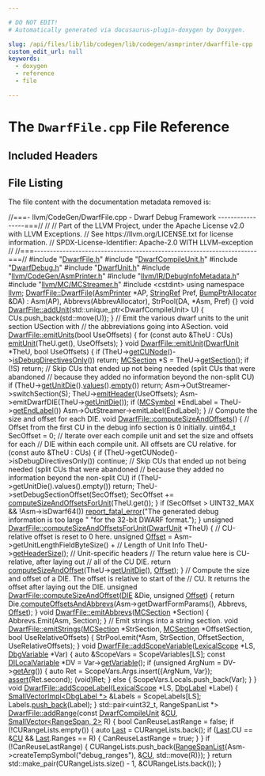 ```yaml
---

# DO NOT EDIT!
# Automatically generated via docusaurus-plugin-doxygen by Doxygen.

slug: /api/files/lib/lib/codegen/lib/codegen/asmprinter/dwarffile-cpp
custom_edit_url: null
keywords:
  - doxygen
  - reference
  - file

---
```





# The `DwarfFile.cpp` File Reference

<DoxygenPage pluginConfig={pluginConfig}>



## Included Headers

<IncludesList>
<IncludesListItem
  filePath="DwarfFile.h"
  permalink="/docs/api/files/lib/lib/codegen/lib/codegen/asmprinter/dwarffile-h"
  isLocal="true" />
<IncludesListItem
  filePath="DwarfCompileUnit.h"
  permalink="/docs/api/files/lib/lib/codegen/lib/codegen/asmprinter/dwarfcompileunit-h"
  isLocal="true" />
<IncludesListItem
  filePath="DwarfDebug.h"
  permalink="/docs/api/files/lib/lib/codegen/lib/codegen/asmprinter/dwarfdebug-h"
  isLocal="true" />
<IncludesListItem
  filePath="DwarfUnit.h"
  permalink="/docs/api/files/lib/lib/codegen/lib/codegen/asmprinter/dwarfunit-h"
  isLocal="true" />
<IncludesListItem
  filePath="llvm/CodeGen/AsmPrinter.h"
  permalink="/docs/api/files/include/include/llvm/include/llvm/codegen/asmprinter-h"
  isLocal="true" />
<IncludesListItem
  filePath="llvm/IR/DebugInfoMetadata.h"
  permalink="/docs/api/files/include/include/llvm/include/llvm/ir/debuginfometadata-h"
  isLocal="true" />
<IncludesListItem
  filePath="llvm/MC/MCStreamer.h"
  permalink="/docs/api/files/include/include/llvm/include/llvm/mc/mcstreamer-h"
  isLocal="true" />
<IncludesListItem
  filePath="cstdint"
  permalink=""
  isLocal="false" />
</IncludesList>


## File Listing

The file content with the documentation metadata removed is:

<ProgramListing>

<Link id="l00001" /><CodeLine lineNumber="1"><Highlight kind="comment">//===- llvm/CodeGen/DwarfFile.cpp - Dwarf Debug Framework -----------------===//</Highlight><Highlight kind="normal"></Highlight></CodeLine>
<Link id="l00002" /><CodeLine lineNumber="2"><Highlight kind="normal"></Highlight><Highlight kind="comment">//</Highlight><Highlight kind="normal"></Highlight></CodeLine>
<Link id="l00003" /><CodeLine lineNumber="3"><Highlight kind="normal"></Highlight><Highlight kind="comment">// Part of the LLVM Project, under the Apache License v2.0 with LLVM Exceptions.</Highlight><Highlight kind="normal"></Highlight></CodeLine>
<Link id="l00004" /><CodeLine lineNumber="4"><Highlight kind="normal"></Highlight><Highlight kind="comment">// See https://llvm.org/LICENSE.txt for license information.</Highlight><Highlight kind="normal"></Highlight></CodeLine>
<Link id="l00005" /><CodeLine lineNumber="5"><Highlight kind="normal"></Highlight><Highlight kind="comment">// SPDX-License-Identifier: Apache-2.0 WITH LLVM-exception</Highlight><Highlight kind="normal"></Highlight></CodeLine>
<Link id="l00006" /><CodeLine lineNumber="6"><Highlight kind="normal"></Highlight><Highlight kind="comment">//</Highlight><Highlight kind="normal"></Highlight></CodeLine>
<Link id="l00007" /><CodeLine lineNumber="7"><Highlight kind="normal"></Highlight><Highlight kind="comment">//===----------------------------------------------------------------------===//</Highlight><Highlight kind="normal"></Highlight></CodeLine>
<Link id="l00008" /><CodeLine lineNumber="8"><Highlight kind="normal"></Highlight></CodeLine>
<Link id="l00009" /><CodeLine lineNumber="9"><Highlight kind="normal"></Highlight><Highlight kind="preprocessor">#include &quot;<a href="/docs/api/files/lib/lib/codegen/lib/codegen/asmprinter/dwarffile-h">DwarfFile.h</a>&quot;</Highlight><Highlight kind="normal"></Highlight></CodeLine>
<Link id="l00010" /><CodeLine lineNumber="10"><Highlight kind="normal"></Highlight><Highlight kind="preprocessor">#include &quot;<a href="/docs/api/files/lib/lib/codegen/lib/codegen/asmprinter/dwarfcompileunit-h">DwarfCompileUnit.h</a>&quot;</Highlight><Highlight kind="normal"></Highlight></CodeLine>
<Link id="l00011" /><CodeLine lineNumber="11"><Highlight kind="normal"></Highlight><Highlight kind="preprocessor">#include &quot;<a href="/docs/api/files/lib/lib/codegen/lib/codegen/asmprinter/dwarfdebug-h">DwarfDebug.h</a>&quot;</Highlight><Highlight kind="normal"></Highlight></CodeLine>
<Link id="l00012" /><CodeLine lineNumber="12"><Highlight kind="normal"></Highlight><Highlight kind="preprocessor">#include &quot;<a href="/docs/api/files/lib/lib/codegen/lib/codegen/asmprinter/dwarfunit-h">DwarfUnit.h</a>&quot;</Highlight><Highlight kind="normal"></Highlight></CodeLine>
<Link id="l00013" /><CodeLine lineNumber="13"><Highlight kind="normal"></Highlight><Highlight kind="preprocessor">#include &quot;<a href="/docs/api/files/include/include/llvm/include/llvm/codegen/asmprinter-h">llvm/CodeGen/AsmPrinter.h</a>&quot;</Highlight><Highlight kind="normal"></Highlight></CodeLine>
<Link id="l00014" /><CodeLine lineNumber="14"><Highlight kind="normal"></Highlight><Highlight kind="preprocessor">#include &quot;<a href="/docs/api/files/include/include/llvm/include/llvm/ir/debuginfometadata-h">llvm/IR/DebugInfoMetadata.h</a>&quot;</Highlight><Highlight kind="normal"></Highlight></CodeLine>
<Link id="l00015" /><CodeLine lineNumber="15"><Highlight kind="normal"></Highlight><Highlight kind="preprocessor">#include &quot;<a href="/docs/api/files/include/include/llvm/include/llvm/mc/mcstreamer-h">llvm/MC/MCStreamer.h</a>&quot;</Highlight><Highlight kind="normal"></Highlight></CodeLine>
<Link id="l00016" /><CodeLine lineNumber="16"><Highlight kind="normal"></Highlight><Highlight kind="preprocessor">#include &lt;cstdint&gt;</Highlight><Highlight kind="normal"></Highlight></CodeLine>
<Link id="l00017" /><CodeLine lineNumber="17"><Highlight kind="normal"></Highlight></CodeLine>
<Link id="l00018" /><CodeLine lineNumber="18"><Highlight kind="normal"></Highlight><Highlight kind="keyword">using namespace </Highlight><Highlight kind="normal"><a href="/docs/api/namespaces/llvm">llvm</a>;</Highlight></CodeLine>
<Link id="l00019" /><CodeLine lineNumber="19"><Highlight kind="normal"></Highlight></CodeLine>
<Link id="l00020" /><CodeLine lineNumber="20" lineLink="/docs/api/classes/llvm/dwarffile/#a8ae72bc6de8d7034ef61711dfc5a60b7"><Highlight kind="normal"><a href="/docs/api/classes/llvm/dwarffile/#a8ae72bc6de8d7034ef61711dfc5a60b7">DwarfFile::DwarfFile</a>(<a href="/docs/api/classes/llvm/asmprinter">AsmPrinter</a> &#42;AP, <a href="/docs/api/classes/llvm/stringref">StringRef</a> Pref, <a href="/docs/api/namespaces/llvm/#a8e612822d4ba7bb36c9c79582a567108">BumpPtrAllocator</a> &amp;DA)</Highlight></CodeLine>
<Link id="l00021" /><CodeLine lineNumber="21"><Highlight kind="normal">    : Asm(AP), Abbrevs(AbbrevAllocator), StrPool(DA, &#42;Asm, Pref) &#123;&#125;</Highlight></CodeLine>
<Link id="l00022" /><CodeLine lineNumber="22"><Highlight kind="normal"></Highlight></CodeLine>
<Link id="l00023" /><CodeLine lineNumber="23" lineLink="/docs/api/classes/llvm/dwarffile/#a21979d7320f512e41e97b400017ad153"><Highlight kind="normal"></Highlight><Highlight kind="keywordtype">void</Highlight><Highlight kind="normal"> <a href="/docs/api/classes/llvm/dwarffile/#a21979d7320f512e41e97b400017ad153">DwarfFile::addUnit</a>(std::unique&#95;ptr&lt;DwarfCompileUnit&gt; U) &#123;</Highlight></CodeLine>
<Link id="l00024" /><CodeLine lineNumber="24"><Highlight kind="normal">  CUs.push&#95;back(std::move(U));</Highlight></CodeLine>
<Link id="l00025" /><CodeLine lineNumber="25"><Highlight kind="normal">&#125;</Highlight></CodeLine>
<Link id="l00026" /><CodeLine lineNumber="26"><Highlight kind="normal"></Highlight></CodeLine>
<Link id="l00027" /><CodeLine lineNumber="27"><Highlight kind="normal"></Highlight><Highlight kind="comment">// Emit the various dwarf units to the unit section USection with</Highlight><Highlight kind="normal"></Highlight></CodeLine>
<Link id="l00028" /><CodeLine lineNumber="28"><Highlight kind="normal"></Highlight><Highlight kind="comment">// the abbreviations going into ASection.</Highlight><Highlight kind="normal"></Highlight></CodeLine>
<Link id="l00029" /><CodeLine lineNumber="29" lineLink="/docs/api/classes/llvm/dwarffile/#a64235e366dc347388139f4fefbbeb64b"><Highlight kind="normal"></Highlight><Highlight kind="keywordtype">void</Highlight><Highlight kind="normal"> <a href="/docs/api/classes/llvm/dwarffile/#a64235e366dc347388139f4fefbbeb64b">DwarfFile::emitUnits</a>(</Highlight><Highlight kind="keywordtype">bool</Highlight><Highlight kind="normal"> UseOffsets) &#123;</Highlight></CodeLine>
<Link id="l00030" /><CodeLine lineNumber="30"><Highlight kind="normal">  </Highlight><Highlight kind="keywordflow">for</Highlight><Highlight kind="normal"> (</Highlight><Highlight kind="keyword">const</Highlight><Highlight kind="normal"> </Highlight><Highlight kind="keyword">auto</Highlight><Highlight kind="normal"> &amp;TheU : CUs)</Highlight></CodeLine>
<Link id="l00031" /><CodeLine lineNumber="31"><Highlight kind="normal">    <a href="/docs/api/classes/llvm/dwarffile/#a66056de6e47af980edacced419d5d0b8">emitUnit</a>(TheU.get(), UseOffsets);</Highlight></CodeLine>
<Link id="l00032" /><CodeLine lineNumber="32"><Highlight kind="normal">&#125;</Highlight></CodeLine>
<Link id="l00033" /><CodeLine lineNumber="33"><Highlight kind="normal"></Highlight></CodeLine>
<Link id="l00034" /><CodeLine lineNumber="34" lineLink="/docs/api/classes/llvm/dwarffile/#a66056de6e47af980edacced419d5d0b8"><Highlight kind="normal"></Highlight><Highlight kind="keywordtype">void</Highlight><Highlight kind="normal"> <a href="/docs/api/classes/llvm/dwarffile/#a66056de6e47af980edacced419d5d0b8">DwarfFile::emitUnit</a>(<a href="/docs/api/classes/llvm/dwarfunit-2">DwarfUnit</a> &#42;TheU, </Highlight><Highlight kind="keywordtype">bool</Highlight><Highlight kind="normal"> UseOffsets) &#123;</Highlight></CodeLine>
<Link id="l00035" /><CodeLine lineNumber="35"><Highlight kind="normal">  </Highlight><Highlight kind="keywordflow">if</Highlight><Highlight kind="normal"> (TheU-&gt;<a href="/docs/api/classes/llvm/dwarfunit-2/#abebd15dd4b82e33ca73757397490ea80">getCUNode</a>()-&gt;<a href="/docs/api/classes/llvm/dicompileunit/#a36ac215f97478b9332071e06786aed77">isDebugDirectivesOnly</a>())</Highlight></CodeLine>
<Link id="l00036" /><CodeLine lineNumber="36"><Highlight kind="normal">    </Highlight><Highlight kind="keywordflow">return</Highlight><Highlight kind="normal">;</Highlight></CodeLine>
<Link id="l00037" /><CodeLine lineNumber="37"><Highlight kind="normal"></Highlight></CodeLine>
<Link id="l00038" /><CodeLine lineNumber="38"><Highlight kind="normal">  <a href="/docs/api/classes/llvm/mcsection">MCSection</a> &#42;S = TheU-&gt;<a href="/docs/api/classes/llvm/dieunit/#aade914d8130df826d14059399caeb660">getSection</a>();</Highlight></CodeLine>
<Link id="l00039" /><CodeLine lineNumber="39"><Highlight kind="normal"></Highlight></CodeLine>
<Link id="l00040" /><CodeLine lineNumber="40"><Highlight kind="normal">  </Highlight><Highlight kind="keywordflow">if</Highlight><Highlight kind="normal"> (!S)</Highlight></CodeLine>
<Link id="l00041" /><CodeLine lineNumber="41"><Highlight kind="normal">    </Highlight><Highlight kind="keywordflow">return</Highlight><Highlight kind="normal">;</Highlight></CodeLine>
<Link id="l00042" /><CodeLine lineNumber="42"><Highlight kind="normal"></Highlight></CodeLine>
<Link id="l00043" /><CodeLine lineNumber="43"><Highlight kind="normal">  </Highlight><Highlight kind="comment">// Skip CUs that ended up not being needed (split CUs that were abandoned</Highlight><Highlight kind="normal"></Highlight></CodeLine>
<Link id="l00044" /><CodeLine lineNumber="44"><Highlight kind="normal">  </Highlight><Highlight kind="comment">// because they added no information beyond the non-split CU)</Highlight><Highlight kind="normal"></Highlight></CodeLine>
<Link id="l00045" /><CodeLine lineNumber="45"><Highlight kind="normal">  </Highlight><Highlight kind="keywordflow">if</Highlight><Highlight kind="normal"> (TheU-&gt;<a href="/docs/api/classes/llvm/dieunit/#abf2a1b885dfb5c0adb161aa1f0bc5d50">getUnitDie</a>().<a href="/docs/api/classes/llvm/dievaluelist/#aaac0a2276b1fe9c13ec247892a7c3703">values</a>().<a href="/docs/api/classes/llvm/iterator-range/#a06fff5bdd2bdf6d2c200e281787dc284">empty</a>())</Highlight></CodeLine>
<Link id="l00046" /><CodeLine lineNumber="46"><Highlight kind="normal">    </Highlight><Highlight kind="keywordflow">return</Highlight><Highlight kind="normal">;</Highlight></CodeLine>
<Link id="l00047" /><CodeLine lineNumber="47"><Highlight kind="normal"></Highlight></CodeLine>
<Link id="l00048" /><CodeLine lineNumber="48"><Highlight kind="normal">  Asm-&gt;OutStreamer-&gt;switchSection(S);</Highlight></CodeLine>
<Link id="l00049" /><CodeLine lineNumber="49"><Highlight kind="normal">  TheU-&gt;<a href="/docs/api/classes/llvm/dwarfunit-2/#a37e872823d52cafea3dca803cdc014e7">emitHeader</a>(UseOffsets);</Highlight></CodeLine>
<Link id="l00050" /><CodeLine lineNumber="50"><Highlight kind="normal">  Asm-&gt;emitDwarfDIE(TheU-&gt;<a href="/docs/api/classes/llvm/dieunit/#abf2a1b885dfb5c0adb161aa1f0bc5d50">getUnitDie</a>());</Highlight></CodeLine>
<Link id="l00051" /><CodeLine lineNumber="51"><Highlight kind="normal"></Highlight></CodeLine>
<Link id="l00052" /><CodeLine lineNumber="52"><Highlight kind="normal">  </Highlight><Highlight kind="keywordflow">if</Highlight><Highlight kind="normal"> (<a href="/docs/api/classes/llvm/mcsymbol">MCSymbol</a> &#42;EndLabel = TheU-&gt;<a href="/docs/api/classes/llvm/dwarfunit-2/#aab860a0ea2334cccbf45dc61e951f24c">getEndLabel</a>())</Highlight></CodeLine>
<Link id="l00053" /><CodeLine lineNumber="53"><Highlight kind="normal">    Asm-&gt;OutStreamer-&gt;emitLabel(EndLabel);</Highlight></CodeLine>
<Link id="l00054" /><CodeLine lineNumber="54"><Highlight kind="normal">&#125;</Highlight></CodeLine>
<Link id="l00055" /><CodeLine lineNumber="55"><Highlight kind="normal"></Highlight></CodeLine>
<Link id="l00056" /><CodeLine lineNumber="56"><Highlight kind="normal"></Highlight><Highlight kind="comment">// Compute the size and offset for each DIE.</Highlight><Highlight kind="normal"></Highlight></CodeLine>
<Link id="l00057" /><CodeLine lineNumber="57" lineLink="/docs/api/classes/llvm/dwarffile/#a37ceeb48b8050cefe6caf715e13207e4"><Highlight kind="normal"></Highlight><Highlight kind="keywordtype">void</Highlight><Highlight kind="normal"> <a href="/docs/api/classes/llvm/dwarffile/#a37ceeb48b8050cefe6caf715e13207e4">DwarfFile::computeSizeAndOffsets</a>() &#123;</Highlight></CodeLine>
<Link id="l00058" /><CodeLine lineNumber="58"><Highlight kind="normal">  </Highlight><Highlight kind="comment">// Offset from the first CU in the debug info section is 0 initially.</Highlight><Highlight kind="normal"></Highlight></CodeLine>
<Link id="l00059" /><CodeLine lineNumber="59"><Highlight kind="normal">  uint64&#95;t SecOffset = 0;</Highlight></CodeLine>
<Link id="l00060" /><CodeLine lineNumber="60"><Highlight kind="normal"></Highlight></CodeLine>
<Link id="l00061" /><CodeLine lineNumber="61"><Highlight kind="normal">  </Highlight><Highlight kind="comment">// Iterate over each compile unit and set the size and offsets for each</Highlight><Highlight kind="normal"></Highlight></CodeLine>
<Link id="l00062" /><CodeLine lineNumber="62"><Highlight kind="normal">  </Highlight><Highlight kind="comment">// DIE within each compile unit. All offsets are CU relative.</Highlight><Highlight kind="normal"></Highlight></CodeLine>
<Link id="l00063" /><CodeLine lineNumber="63"><Highlight kind="normal">  </Highlight><Highlight kind="keywordflow">for</Highlight><Highlight kind="normal"> (</Highlight><Highlight kind="keyword">const</Highlight><Highlight kind="normal"> </Highlight><Highlight kind="keyword">auto</Highlight><Highlight kind="normal"> &amp;TheU : CUs) &#123;</Highlight></CodeLine>
<Link id="l00064" /><CodeLine lineNumber="64"><Highlight kind="normal">    </Highlight><Highlight kind="keywordflow">if</Highlight><Highlight kind="normal"> (TheU-&gt;getCUNode()-&gt;isDebugDirectivesOnly())</Highlight></CodeLine>
<Link id="l00065" /><CodeLine lineNumber="65"><Highlight kind="normal">      </Highlight><Highlight kind="keywordflow">continue</Highlight><Highlight kind="normal">;</Highlight></CodeLine>
<Link id="l00066" /><CodeLine lineNumber="66"><Highlight kind="normal"></Highlight></CodeLine>
<Link id="l00067" /><CodeLine lineNumber="67"><Highlight kind="normal">    </Highlight><Highlight kind="comment">// Skip CUs that ended up not being needed (split CUs that were abandoned</Highlight><Highlight kind="normal"></Highlight></CodeLine>
<Link id="l00068" /><CodeLine lineNumber="68"><Highlight kind="normal">    </Highlight><Highlight kind="comment">// because they added no information beyond the non-split CU)</Highlight><Highlight kind="normal"></Highlight></CodeLine>
<Link id="l00069" /><CodeLine lineNumber="69"><Highlight kind="normal">    </Highlight><Highlight kind="keywordflow">if</Highlight><Highlight kind="normal"> (TheU-&gt;getUnitDie().values().empty())</Highlight></CodeLine>
<Link id="l00070" /><CodeLine lineNumber="70"><Highlight kind="normal">      </Highlight><Highlight kind="keywordflow">return</Highlight><Highlight kind="normal">;</Highlight></CodeLine>
<Link id="l00071" /><CodeLine lineNumber="71"><Highlight kind="normal"></Highlight></CodeLine>
<Link id="l00072" /><CodeLine lineNumber="72"><Highlight kind="normal">    TheU-&gt;setDebugSectionOffset(SecOffset);</Highlight></CodeLine>
<Link id="l00073" /><CodeLine lineNumber="73"><Highlight kind="normal">    SecOffset += <a href="/docs/api/classes/llvm/dwarffile/#a61d1f7077f90348ee80ceb8885dd3930">computeSizeAndOffsetsForUnit</a>(TheU.get());</Highlight></CodeLine>
<Link id="l00074" /><CodeLine lineNumber="74"><Highlight kind="normal">  &#125;</Highlight></CodeLine>
<Link id="l00075" /><CodeLine lineNumber="75"><Highlight kind="normal">  </Highlight><Highlight kind="keywordflow">if</Highlight><Highlight kind="normal"> (SecOffset &gt; UINT32&#95;MAX &amp;&amp; !Asm-&gt;isDwarf64())</Highlight></CodeLine>
<Link id="l00076" /><CodeLine lineNumber="76"><Highlight kind="normal">    <a href="/docs/api/namespaces/llvm/#a7f2a3d4dcfee70225988aec53ff1e173">report&#95;fatal&#95;error</a>(</Highlight><Highlight kind="stringliteral">&quot;The generated debug information is too large &quot;</Highlight><Highlight kind="normal"></Highlight></CodeLine>
<Link id="l00077" /><CodeLine lineNumber="77"><Highlight kind="normal">                       </Highlight><Highlight kind="stringliteral">&quot;for the 32-bit DWARF format.&quot;</Highlight><Highlight kind="normal">);</Highlight></CodeLine>
<Link id="l00078" /><CodeLine lineNumber="78"><Highlight kind="normal">&#125;</Highlight></CodeLine>
<Link id="l00079" /><CodeLine lineNumber="79"><Highlight kind="normal"></Highlight></CodeLine>
<Link id="l00080" /><CodeLine lineNumber="80" lineLink="/docs/api/classes/llvm/dwarffile/#a61d1f7077f90348ee80ceb8885dd3930"><Highlight kind="normal"></Highlight><Highlight kind="keywordtype">unsigned</Highlight><Highlight kind="normal"> <a href="/docs/api/classes/llvm/dwarffile/#a61d1f7077f90348ee80ceb8885dd3930">DwarfFile::computeSizeAndOffsetsForUnit</a>(<a href="/docs/api/classes/llvm/dwarfunit-2">DwarfUnit</a> &#42;TheU) &#123;</Highlight></CodeLine>
<Link id="l00081" /><CodeLine lineNumber="81"><Highlight kind="normal">  </Highlight><Highlight kind="comment">// CU-relative offset is reset to 0 here.</Highlight><Highlight kind="normal"></Highlight></CodeLine>
<Link id="l00082" /><CodeLine lineNumber="82"><Highlight kind="normal">  </Highlight><Highlight kind="keywordtype">unsigned</Highlight><Highlight kind="normal"> <a href="/docs/api/namespaces/llvm/#a05f5b9a11bdcc5feba62899f95dcf878a3134224cba2545bc57954d3b072aebb4">Offset</a> = Asm-&gt;getUnitLengthFieldByteSize() + </Highlight><Highlight kind="comment">// Length of Unit Info</Highlight><Highlight kind="normal"></Highlight></CodeLine>
<Link id="l00083" /><CodeLine lineNumber="83"><Highlight kind="normal">                    TheU-&gt;<a href="/docs/api/classes/llvm/dwarfunit-2/#a8f45a669235b32b6a7e2d7e8a7b95f53">getHeaderSize</a>();              </Highlight><Highlight kind="comment">// Unit-specific headers</Highlight><Highlight kind="normal"></Highlight></CodeLine>
<Link id="l00084" /><CodeLine lineNumber="84"><Highlight kind="normal"></Highlight></CodeLine>
<Link id="l00085" /><CodeLine lineNumber="85"><Highlight kind="normal">  </Highlight><Highlight kind="comment">// The return value here is CU-relative, after laying out</Highlight><Highlight kind="normal"></Highlight></CodeLine>
<Link id="l00086" /><CodeLine lineNumber="86"><Highlight kind="normal">  </Highlight><Highlight kind="comment">// all of the CU DIE.</Highlight><Highlight kind="normal"></Highlight></CodeLine>
<Link id="l00087" /><CodeLine lineNumber="87"><Highlight kind="normal">  </Highlight><Highlight kind="keywordflow">return</Highlight><Highlight kind="normal"> <a href="/docs/api/classes/llvm/dwarffile/#a12d25783e3fd286b1fea14b6fafbf9f6">computeSizeAndOffset</a>(TheU-&gt;<a href="/docs/api/classes/llvm/dieunit/#abf2a1b885dfb5c0adb161aa1f0bc5d50">getUnitDie</a>(), <a href="/docs/api/namespaces/llvm/#a05f5b9a11bdcc5feba62899f95dcf878a3134224cba2545bc57954d3b072aebb4">Offset</a>);</Highlight></CodeLine>
<Link id="l00088" /><CodeLine lineNumber="88"><Highlight kind="normal">&#125;</Highlight></CodeLine>
<Link id="l00089" /><CodeLine lineNumber="89"><Highlight kind="normal"></Highlight></CodeLine>
<Link id="l00090" /><CodeLine lineNumber="90"><Highlight kind="normal"></Highlight><Highlight kind="comment">// Compute the size and offset of a DIE. The offset is relative to start of the</Highlight><Highlight kind="normal"></Highlight></CodeLine>
<Link id="l00091" /><CodeLine lineNumber="91"><Highlight kind="normal"></Highlight><Highlight kind="comment">// CU. It returns the offset after laying out the DIE.</Highlight><Highlight kind="normal"></Highlight></CodeLine>
<Link id="l00092" /><CodeLine lineNumber="92" lineLink="/docs/api/classes/llvm/dwarffile/#a12d25783e3fd286b1fea14b6fafbf9f6"><Highlight kind="normal"></Highlight><Highlight kind="keywordtype">unsigned</Highlight><Highlight kind="normal"> <a href="/docs/api/classes/llvm/dwarffile/#a12d25783e3fd286b1fea14b6fafbf9f6">DwarfFile::computeSizeAndOffset</a>(<a href="/docs/api/classes/llvm/die">DIE</a> &amp;Die, </Highlight><Highlight kind="keywordtype">unsigned</Highlight><Highlight kind="normal"> <a href="/docs/api/namespaces/llvm/#a05f5b9a11bdcc5feba62899f95dcf878a3134224cba2545bc57954d3b072aebb4">Offset</a>) &#123;</Highlight></CodeLine>
<Link id="l00093" /><CodeLine lineNumber="93"><Highlight kind="normal">  </Highlight><Highlight kind="keywordflow">return</Highlight><Highlight kind="normal"> Die.<a href="/docs/api/classes/llvm/die/#a4db4b8aaa0f0da8dd11c5a279f4cfd6c">computeOffsetsAndAbbrevs</a>(Asm-&gt;getDwarfFormParams(), Abbrevs,</Highlight></CodeLine>
<Link id="l00094" /><CodeLine lineNumber="94"><Highlight kind="normal">                                      <a href="/docs/api/namespaces/llvm/#a05f5b9a11bdcc5feba62899f95dcf878a3134224cba2545bc57954d3b072aebb4">Offset</a>);</Highlight></CodeLine>
<Link id="l00095" /><CodeLine lineNumber="95"><Highlight kind="normal">&#125;</Highlight></CodeLine>
<Link id="l00096" /><CodeLine lineNumber="96"><Highlight kind="normal"></Highlight></CodeLine>
<Link id="l00097" /><CodeLine lineNumber="97" lineLink="/docs/api/classes/llvm/dwarffile/#a88f9362d987b1da3c11de7b1a36b8879"><Highlight kind="normal"></Highlight><Highlight kind="keywordtype">void</Highlight><Highlight kind="normal"> <a href="/docs/api/classes/llvm/dwarffile/#a88f9362d987b1da3c11de7b1a36b8879">DwarfFile::emitAbbrevs</a>(<a href="/docs/api/classes/llvm/mcsection">MCSection</a> &#42;Section) &#123; Abbrevs.Emit(Asm, Section); &#125;</Highlight></CodeLine>
<Link id="l00098" /><CodeLine lineNumber="98"><Highlight kind="normal"></Highlight></CodeLine>
<Link id="l00099" /><CodeLine lineNumber="99"><Highlight kind="normal"></Highlight><Highlight kind="comment">// Emit strings into a string section.</Highlight><Highlight kind="normal"></Highlight></CodeLine>
<Link id="l00100" /><CodeLine lineNumber="100" lineLink="/docs/api/classes/llvm/dwarffile/#a9fcda32f38602d8abbbc9aa0291d13fe"><Highlight kind="normal"></Highlight><Highlight kind="keywordtype">void</Highlight><Highlight kind="normal"> <a href="/docs/api/classes/llvm/dwarffile/#a9fcda32f38602d8abbbc9aa0291d13fe">DwarfFile::emitStrings</a>(<a href="/docs/api/classes/llvm/mcsection">MCSection</a> &#42;StrSection, <a href="/docs/api/classes/llvm/mcsection">MCSection</a> &#42;OffsetSection,</Highlight></CodeLine>
<Link id="l00101" /><CodeLine lineNumber="101"><Highlight kind="normal">                            </Highlight><Highlight kind="keywordtype">bool</Highlight><Highlight kind="normal"> UseRelativeOffsets) &#123;</Highlight></CodeLine>
<Link id="l00102" /><CodeLine lineNumber="102"><Highlight kind="normal">  StrPool.emit(&#42;Asm, StrSection, OffsetSection, UseRelativeOffsets);</Highlight></CodeLine>
<Link id="l00103" /><CodeLine lineNumber="103"><Highlight kind="normal">&#125;</Highlight></CodeLine>
<Link id="l00104" /><CodeLine lineNumber="104"><Highlight kind="normal"></Highlight></CodeLine>
<Link id="l00105" /><CodeLine lineNumber="105" lineLink="/docs/api/classes/llvm/dwarffile/#aa5f1a3100af547885ca5a51e5fc9466a"><Highlight kind="normal"></Highlight><Highlight kind="keywordtype">void</Highlight><Highlight kind="normal"> <a href="/docs/api/classes/llvm/dwarffile/#aa5f1a3100af547885ca5a51e5fc9466a">DwarfFile::addScopeVariable</a>(<a href="/docs/api/classes/llvm/lexicalscope">LexicalScope</a> &#42;LS, <a href="/docs/api/classes/llvm/dbgvariable">DbgVariable</a> &#42;Var) &#123;</Highlight></CodeLine>
<Link id="l00106" /><CodeLine lineNumber="106"><Highlight kind="normal">  </Highlight><Highlight kind="keyword">auto</Highlight><Highlight kind="normal"> &amp;ScopeVars = ScopeVariables&#91;LS&#93;;</Highlight></CodeLine>
<Link id="l00107" /><CodeLine lineNumber="107"><Highlight kind="normal">  </Highlight><Highlight kind="keyword">const</Highlight><Highlight kind="normal"> <a href="/docs/api/classes/llvm/dilocalvariable">DILocalVariable</a> &#42;DV = Var-&gt;<a href="/docs/api/classes/llvm/dbgvariable/#a3f999918279bb2c923b2d35bec6fb01d">getVariable</a>();</Highlight></CodeLine>
<Link id="l00108" /><CodeLine lineNumber="108"><Highlight kind="normal">  </Highlight><Highlight kind="keywordflow">if</Highlight><Highlight kind="normal"> (</Highlight><Highlight kind="keywordtype">unsigned</Highlight><Highlight kind="normal"> ArgNum = DV-&gt;<a href="/docs/api/classes/llvm/dilocalvariable/#aa02c139b4ee7899f5a330299bb3a0f7f">getArg</a>()) &#123;</Highlight></CodeLine>
<Link id="l00109" /><CodeLine lineNumber="109"><Highlight kind="normal">    </Highlight><Highlight kind="keyword">auto</Highlight><Highlight kind="normal"> Ret = ScopeVars.Args.insert(&#123;ArgNum, Var&#125;);</Highlight></CodeLine>
<Link id="l00110" /><CodeLine lineNumber="110"><Highlight kind="normal">    <a href="/docs/api/files/lib/lib/target/lib/target/amdgpu/silowercontrolflow-cpp/#a4868c5d81c5ccc98c47aeab6244346a0">assert</a>(Ret.second);</Highlight></CodeLine>
<Link id="l00111" /><CodeLine lineNumber="111"><Highlight kind="normal">    (void)Ret;</Highlight></CodeLine>
<Link id="l00112" /><CodeLine lineNumber="112"><Highlight kind="normal">  &#125; </Highlight><Highlight kind="keywordflow">else</Highlight><Highlight kind="normal"> &#123;</Highlight></CodeLine>
<Link id="l00113" /><CodeLine lineNumber="113"><Highlight kind="normal">    ScopeVars.Locals.push&#95;back(Var);</Highlight></CodeLine>
<Link id="l00114" /><CodeLine lineNumber="114"><Highlight kind="normal">  &#125;</Highlight></CodeLine>
<Link id="l00115" /><CodeLine lineNumber="115"><Highlight kind="normal">&#125;</Highlight></CodeLine>
<Link id="l00116" /><CodeLine lineNumber="116"><Highlight kind="normal"></Highlight></CodeLine>
<Link id="l00117" /><CodeLine lineNumber="117" lineLink="/docs/api/classes/llvm/dwarffile/#a1720ace58baf8676ff6a9cc841556310"><Highlight kind="normal"></Highlight><Highlight kind="keywordtype">void</Highlight><Highlight kind="normal"> <a href="/docs/api/classes/llvm/dwarffile/#a1720ace58baf8676ff6a9cc841556310">DwarfFile::addScopeLabel</a>(<a href="/docs/api/classes/llvm/lexicalscope">LexicalScope</a> &#42;LS, <a href="/docs/api/classes/llvm/dbglabel">DbgLabel</a> &#42;Label) &#123;</Highlight></CodeLine>
<Link id="l00118" /><CodeLine lineNumber="118"><Highlight kind="normal">  <a href="/docs/api/classes/llvm/smallvectorimpl">SmallVectorImpl&lt;DbgLabel &#42;&gt;</a> &amp;Labels = ScopeLabels&#91;LS&#93;;</Highlight></CodeLine>
<Link id="l00119" /><CodeLine lineNumber="119"><Highlight kind="normal">  Labels.<a href="/docs/api/classes/llvm/smallvectortemplatebase/#af42bfbc067df27c19ee2fc859df58799">push&#95;back</a>(Label);</Highlight></CodeLine>
<Link id="l00120" /><CodeLine lineNumber="120"><Highlight kind="normal">&#125;</Highlight></CodeLine>
<Link id="l00121" /><CodeLine lineNumber="121"><Highlight kind="normal"></Highlight></CodeLine>
<Link id="l00122" /><CodeLine lineNumber="122"><Highlight kind="normal">std::pair&lt;uint32&#95;t, RangeSpanList &#42;&gt;</Highlight></CodeLine>
<Link id="l00123" /><CodeLine lineNumber="123" lineLink="/docs/api/classes/llvm/dwarffile/#ab48a8e5f4dfb7f8d1b5ce5b2ea27bd3f"><Highlight kind="normal"><a href="/docs/api/classes/llvm/dwarffile/#ab48a8e5f4dfb7f8d1b5ce5b2ea27bd3f">DwarfFile::addRange</a>(</Highlight><Highlight kind="keyword">const</Highlight><Highlight kind="normal"> <a href="/docs/api/classes/llvm/dwarfcompileunit-2">DwarfCompileUnit</a> &amp;<a href="/docs/api/namespaces/cu">CU</a>, <a href="/docs/api/classes/llvm/smallvector">SmallVector&lt;RangeSpan, 2&gt;</a> R) &#123;</Highlight></CodeLine>
<Link id="l00124" /><CodeLine lineNumber="124"><Highlight kind="normal">  </Highlight><Highlight kind="keywordtype">bool</Highlight><Highlight kind="normal"> CanReuseLastRange = </Highlight><Highlight kind="keyword">false</Highlight><Highlight kind="normal">;</Highlight></CodeLine>
<Link id="l00125" /><CodeLine lineNumber="125"><Highlight kind="normal"></Highlight></CodeLine>
<Link id="l00126" /><CodeLine lineNumber="126"><Highlight kind="normal">  </Highlight><Highlight kind="keywordflow">if</Highlight><Highlight kind="normal"> (!CURangeLists.empty()) &#123;</Highlight></CodeLine>
<Link id="l00127" /><CodeLine lineNumber="127"><Highlight kind="normal">    </Highlight><Highlight kind="keyword">auto</Highlight><Highlight kind="normal"> <a href="/docs/api/namespaces/llvm/#ac10d13c57a7adf4a1f140afd5321309bad55b30607c2a9a2616347d6edb789f6b">Last</a> = CURangeLists.back();</Highlight></CodeLine>
<Link id="l00128" /><CodeLine lineNumber="128"><Highlight kind="normal">    </Highlight><Highlight kind="keywordflow">if</Highlight><Highlight kind="normal"> (<a href="/docs/api/namespaces/llvm/#ac10d13c57a7adf4a1f140afd5321309bad55b30607c2a9a2616347d6edb789f6b">Last</a>.CU == &amp;<a href="/docs/api/namespaces/cu">CU</a> &amp;&amp; <a href="/docs/api/namespaces/llvm/#ac10d13c57a7adf4a1f140afd5321309bad55b30607c2a9a2616347d6edb789f6b">Last</a>.Ranges == R) &#123;</Highlight></CodeLine>
<Link id="l00129" /><CodeLine lineNumber="129"><Highlight kind="normal">      CanReuseLastRange = </Highlight><Highlight kind="keyword">true</Highlight><Highlight kind="normal">;</Highlight></CodeLine>
<Link id="l00130" /><CodeLine lineNumber="130"><Highlight kind="normal">    &#125;</Highlight></CodeLine>
<Link id="l00131" /><CodeLine lineNumber="131"><Highlight kind="normal">  &#125;</Highlight></CodeLine>
<Link id="l00132" /><CodeLine lineNumber="132"><Highlight kind="normal"></Highlight></CodeLine>
<Link id="l00133" /><CodeLine lineNumber="133"><Highlight kind="normal">  </Highlight><Highlight kind="keywordflow">if</Highlight><Highlight kind="normal"> (!CanReuseLastRange) &#123;</Highlight></CodeLine>
<Link id="l00134" /><CodeLine lineNumber="134"><Highlight kind="normal">    CURangeLists.push&#95;back(<a href="/docs/api/structs/llvm/rangespanlist">RangeSpanList</a>&#123;Asm-&gt;createTempSymbol(</Highlight><Highlight kind="stringliteral">&quot;debug&#95;ranges&quot;</Highlight><Highlight kind="normal">),</Highlight></CodeLine>
<Link id="l00135" /><CodeLine lineNumber="135"><Highlight kind="normal">                                         &amp;<a href="/docs/api/namespaces/cu">CU</a>, std::move(R)&#125;);</Highlight></CodeLine>
<Link id="l00136" /><CodeLine lineNumber="136"><Highlight kind="normal">  &#125;</Highlight></CodeLine>
<Link id="l00137" /><CodeLine lineNumber="137"><Highlight kind="normal"></Highlight></CodeLine>
<Link id="l00138" /><CodeLine lineNumber="138"><Highlight kind="normal">  </Highlight><Highlight kind="keywordflow">return</Highlight><Highlight kind="normal"> std::make&#95;pair(CURangeLists.size() - 1, &amp;CURangeLists.back());</Highlight></CodeLine>
<Link id="l00139" /><CodeLine lineNumber="139"><Highlight kind="normal">&#125;</Highlight></CodeLine>

</ProgramListing>

</DoxygenPage>
